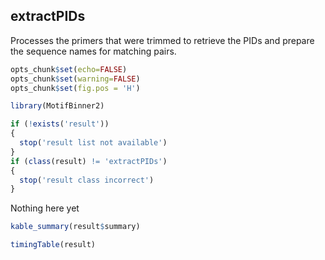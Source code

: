 ## extractPIDs

Processes the primers that were trimmed to retrieve the PIDs and prepare the
sequence names for matching pairs.

```r
opts_chunk$set(echo=FALSE)
opts_chunk$set(warning=FALSE)
opts_chunk$set(fig.pos = 'H')

library(MotifBinner2)

if (!exists('result'))
{
  stop('result list not available')
}
if (class(result) != 'extractPIDs')
{
  stop('result class incorrect')
}
```

Nothing here yet

```r
kable_summary(result$summary)

timingTable(result)
```


